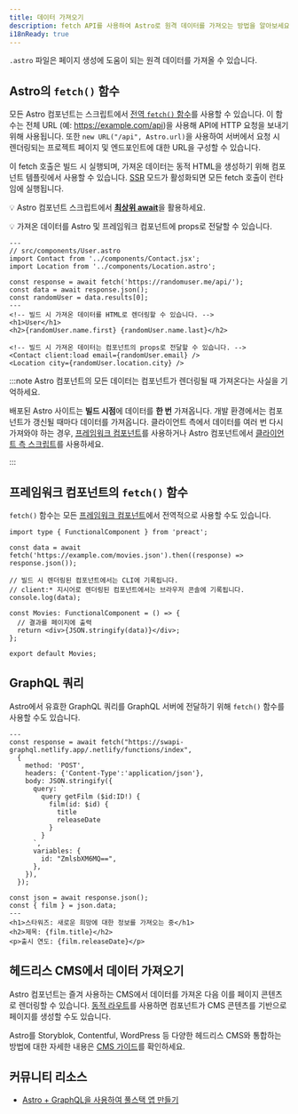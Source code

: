 ```yaml
---
title: 데이터 가져오기
description: fetch API를 사용하여 Astro로 원격 데이터를 가져오는 방법을 알아보세요.
i18nReady: true
---
```


`.astro` 파일은 페이지 생성에 도움이 되는 원격 데이터를 가져올 수 있습니다.

## Astro의 `fetch()` 함수

모든 Astro 컴포넌트는 스크립트에서 [전역 `fetch()` 함수](https://developer.mozilla.org/ko/docs/Web/API/fetch)를 사용할 수 있습니다. 이 함수는 전체 URL (예: https://example.com/api)을 사용해 API에 HTTP 요청을 보내기 위해 사용됩니다.
또한 `new URL("/api", Astro.url)`을 사용하여 서버에서 요청 시 렌더링되는 프로젝트 페이지 및 엔드포인트에 대한 URL을 구성할 수 있습니다.

이 fetch 호출은 빌드 시 실행되며, 가져온 데이터는 동적 HTML을 생성하기 위해 컴포넌트 템플릿에서 사용할 수 있습니다. [SSR](/ko/guides/server-side-rendering/) 모드가 활성화되면 모든 fetch 호출이 런타임에 실행됩니다.

💡 Astro 컴포넌트 스크립트에서 [**최상위 await**](https://developer.mozilla.org/ko/docs/Web/JavaScript/Reference/Operators/await)을 활용하세요.

💡 가져온 데이터를 Astro 및 프레임워크 컴포넌트에 props로 전달할 수 있습니다.

```astro /await fetch\\(.*?\\)/
---
// src/components/User.astro
import Contact from '../components/Contact.jsx';
import Location from '../components/Location.astro';

const response = await fetch('https://randomuser.me/api/');
const data = await response.json();
const randomUser = data.results[0];
---
<!-- 빌드 시 가져온 데이터를 HTML로 렌더링할 수 있습니다. -->
<h1>User</h1>
<h2>{randomUser.name.first} {randomUser.name.last}</h2>

<!-- 빌드 시 가져온 데이터는 컴포넌트의 props로 전달할 수 있습니다. -->
<Contact client:load email={randomUser.email} />
<Location city={randomUser.location.city} />
```

:::note
Astro 컴포넌트의 모든 데이터는 컴포넌트가 렌더링될 때 가져온다는 사실을 기억하세요.

배포된 Astro 사이트는 **빌드 시점**에 데이터를 **한 번** 가져옵니다. 개발 환경에서는 컴포넌트가 갱신될 때마다 데이터를 가져옵니다. 클라이언트 측에서 데이터를 여러 번 다시 가져와야 하는 경우, [프레임워크 컴포넌트](/ko/guides/framework-components/)를 사용하거나 Astro 컴포넌트에서 [클라이언트 측 스크립트](/ko/guides/client-side-scripts/)를 사용하세요.

:::

## 프레임워크 컴포넌트의 `fetch()` 함수

`fetch()` 함수는 모든 [프레임워크 컴포넌트](/ko/guides/framework-components/)에서 전역적으로 사용할 수도 있습니다.

```tsx title="src/components/Movies.tsx" /await fetch\\(.*?\\)/
import type { FunctionalComponent } from 'preact';

const data = await fetch('https://example.com/movies.json').then((response) => response.json());

// 빌드 시 렌더링된 컴포넌트에서는 CLI에 기록됩니다.
// client:* 지시어로 렌더링된 컴포넌트에서는 브라우저 콘솔에 기록됩니다.
console.log(data);

const Movies: FunctionalComponent = () => {
  // 결과를 페이지에 출력
  return <div>{JSON.stringify(data)}</div>;
};

export default Movies;
```

## GraphQL 쿼리

Astro에서 유효한 GraphQL 쿼리를 GraphQL 서버에 전달하기 위해 `fetch()` 함수를 사용할 수도 있습니다.

```astro title="src/components/Film.astro" "await fetch"
---
const response = await fetch("https://swapi-graphql.netlify.app/.netlify/functions/index",
  {
    method: 'POST',
    headers: {'Content-Type':'application/json'},
    body: JSON.stringify({
      query: `
        query getFilm ($id:ID!) {
          film(id: $id) {
            title
            releaseDate
          }
        }
      `,
      variables: {
        id: "ZmlsbXM6MQ==",
      },
    }),
  });

const json = await response.json();
const { film } = json.data;
---
<h1>스타워즈: 새로운 희망에 대한 정보를 가져오는 중</h1>
<h2>제목: {film.title}</h2>
<p>출시 연도: {film.releaseDate}</p>
```

## 헤드리스 CMS에서 데이터 가져오기

Astro 컴포넌트는 즐겨 사용하는 CMS에서 데이터를 가져온 다음 이를 페이지 콘텐츠로 렌더링할 수 있습니다. [동적 라우트](/ko/guides/routing/#동적-라우트)를 사용하면 컴포넌트가 CMS 콘텐츠를 기반으로 페이지를 생성할 수도 있습니다.

Astro를 Storyblok, Contentful, WordPress 등 다양한 헤드리스 CMS와 통합하는 방법에 대한 자세한 내용은 [CMS 가이드](/ko/guides/cms/)를 확인하세요.

## 커뮤니티 리소스

- [Astro + GraphQL을 사용하여 풀스택 앱 만들기](https://robkendal.co.uk/blog/how-to-build-astro-site-with-graphql/)

